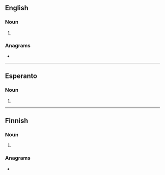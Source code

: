 ==English==

===Noun===
{{en-noun|-}}

# {{lb|en|US|dialect}} {{alternative form of|suppawn|lang=en}}

===Anagrams===
* {{anagrams|en|nopes|opens|peons|pones}}

----

==Esperanto==

===Noun===
{{eo-head}}

# {{eo-form of|sep|on}}

----

==Finnish==

===Noun===
{{head|fi|noun form}}

# {{fi-form of|seppo|case=genitive|pl=singular}}

===Anagrams===
* {{anagrams|fi|peson|sopen}}